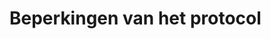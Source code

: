 # Beperkingen van het protocol

```{=html}
<!--
Er zijn geen beperkingen tot deze procedure anders dan de beperkingen die het nemen van een mengstaal (zie SVP-114), waarop deze veldmeting gebeurt, onmogelijk maken.
-->
```
